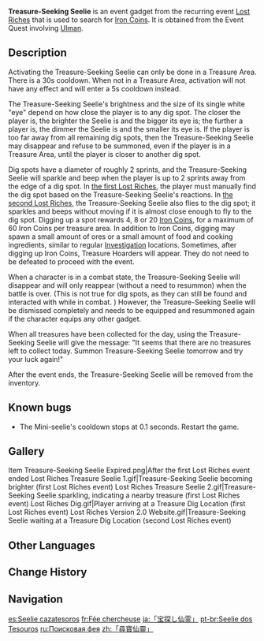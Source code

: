 {{About|the gadget|the [[Genius Invokation TCG]] card|Treasure-Seeking Seelie (Support Card)}}
{{Item Infobox
|id           = 220013
|image        = Item Treasure-Seeking Seelie.png
|type         = Event Items
|invCategory  = Gadgets
|quality      = 4
|effect       = Reveals the presence of Iron Coins.
|description  = A small and special Seelie, particularly sensitive to the presence of Iron Coins.<br>A companion entrusted to you by Ulman. Seelie are naturally inclined to guide people, though this Seelie seems weaker than usual, and possesses a remarkable obsession with Iron Coins...
|source1      = [[Lost Riches]] Event
|event        = Lost Riches
|reusable     = Yes
|usage        = Quick Use
|memento       = No
}}
'''Treasure-Seeking Seelie''' is an event gadget from the recurring event [[Lost Riches]] that is used to search for [[Iron Coin]]s. It is obtained from the Event Quest involving [[Ulman]].

==Description==
Activating the Treasure-Seeking Seelie can only be done in a Treasure Area. There is a 30s cooldown. When not in a Treasure Area, activation will not have any effect and will enter a 5s cooldown instead.

The Treasure-Seeking Seelie's brightness and the size of its single white "eye" depend on how close the player is to any dig spot. The closer the player is, the brighter the Seelie is and the bigger its eye is; the further a player is, the dimmer the Seelie is and the smaller its eye is. If the player is too far away from all remaining dig spots, then the Treasure-Seeking Seelie may disappear and refuse to be summoned, even if the player is in a Treasure Area, until the player is closer to another dig spot.

Dig spots have a diameter of roughly 2 sprints, and the Treasure-Seeking Seelie will sparkle and beep when the player is up to 2 sprints away from the edge of a dig spot. In [[Lost Riches/2021-01-08|the first Lost Riches]], the player must manually find the dig spot based on the Treasure-Seeking Seelie's reactions. In [[Lost Riches/2021-08-06|the second Lost Riches]], the Treasure-Seeking Seelie also flies to the dig spot; it sparkles and beeps without moving if it is almost close enough to fly to the dig spot. Digging up a spot rewards 4, 8 or 20 [[Iron Coin]]s, for a maximum of 60 Iron Coins per treasure area. In addition to Iron Coins, digging may spawn a small amount of ores or a small amount of food and cooking ingredients, similar to regular [[Investigation]] locations. Sometimes, after digging up Iron Coins, Treasure Hoarders will appear. They do not need to be defeated to proceed with the event.

When a character is in a combat state, the Treasure-Seeking Seelie will disappear and will only reappear (without a need to resummon) when the battle is over. (This is not true for dig spots, as they can still be found and interacted with while in combat.<!-- right for the first Lost Riches, but not sure about the second Lost Riches -->) However, the Treasure-Seeking Seelie will be dismissed completely and needs to be equipped and resummoned again if the character equips any other gadget.

When all treasures have been collected for the day, using the Treasure-Seeking Seelie will give the message: "It seems that there are no treasures left to collect today. Summon Treasure-Seeking Seelie tomorrow and try your luck again!"

After the event ends, the Treasure-Seeking Seelie will be removed from the inventory.

==Known bugs==
* The Mini-seelie's cooldown stops at 0.1 seconds. Restart the game.

==Gallery==
<gallery>
Item Treasure-Seeking Seelie Expired.png|After the first Lost Riches event ended
Lost Riches Treasure Seelie 1.gif|Treasure-Seeking Seelie becoming brighter (first Lost Riches event)
Lost Riches Treasure Seelie 2.gif|Treasure-Seeking Seelie sparkling, indicating a nearby treasure (first Lost Riches event)
Lost Riches Dig.gif|Player arriving at a Treasure Dig Location (first Lost Riches event)
Lost Riches Version 2.0 Website.gif|Treasure-Seeking Seelie waiting at a Treasure Dig Location (second Lost Riches event)
</gallery>

==Other Languages==
{{Other Languages
|en      = Treasure-Seeking Seelie
|zhs     = 「寻宝仙灵」
|zhs_rm  = "Xúnbǎo Xiānlíng"
|zht     = 「尋寶仙靈」
|zht_rm  = "Xúnbǎo Xiānlíng"
|zh_tl   = "Treasure-Seeking Seelie"
|ja      = 「宝探し仙霊」
|ja_rm   = "Takarasagashi Senrei"
|ja_tl   = "Treasure-Seeking Seelie"
|ko      = 「보물 찾는 선령」
|ko_rm   = "Bomul Chatneun Seonryeong"
|ko_tl   = "Treasure-Seeking Seelie"
|es      = Seelie cazatesoros
|es_tl   = Treasure-Seeking Seelie
|fr      = Fée chercheuse
|fr_tl   = Seeking {{Lex|Seelie|fr}}
|ru      = Поисковая фея
|ru_tl   = Search Fairy
|th      = Treasure-Seeking Seelie
|vi      = Tiên Linh Tầm Bảo
|vi_tl   = 
|de      = „Schatz suchende Seelie“
|de_tl   = "Treasure-Seeking Seelie"
|id      = Treasure-Seeking Seelie
|pt      = Seelie dos Tesouros
|pt_tl   = Seelie of Treasures
}}

==Change History==
{{Change History|1.2}}

==Navigation==
{{Gadget Navbox}}

[[es:Seelie cazatesoros]]
[[fr:Fée chercheuse]]
[[ja:「宝探し仙霊」]]
[[pt-br:Seelie dos Tesouros]]
[[ru:Поисковая фея]]
[[zh:「尋寶仙靈」]]